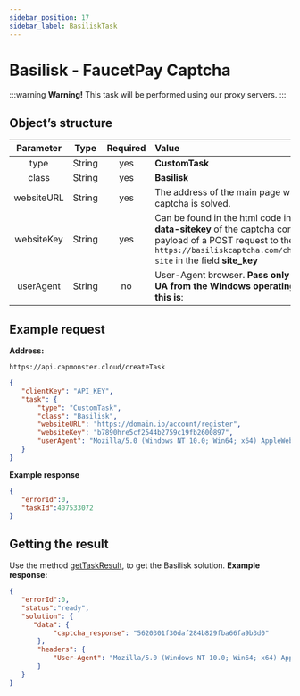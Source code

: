 ```yaml
---
sidebar_position: 17
sidebar_label: BasiliskTask
---
```




# Basilisk - FaucetPay Captcha
:::warning **Warning!**
This task will be performed using our proxy servers.
:::
## **Object’s structure**
|**Parameter**|**Type**|**Required**|**Value**|
| :-: | :-: | :-: | :- | 
|type|String|yes|**CustomTask**|
|class|String|yes|**Basilisk**|
|websiteURL|String|yes|The address of the main page where the captcha is solved.|
|websiteKey|String|yes|Can be found in the html code in the attribute **data-sitekey** of the captcha container or in the payload of a POST request to the `https://basiliskcaptcha.com/challenge/check-site` in the field **site_key**|
|userAgent|String|no|User-Agent browser. **Pass only the current UA from the Windows operating system. Now this is**: <UserAgent /> |
## **Example request**
**Address:** 
```http
https://api.capmonster.cloud/createTask
```
```json
{
   "clientKey": "API_KEY",
   "task": {
       "type": "CustomTask",
       "class": "Basilisk",
       "websiteURL": "https://domain.io/account/register",
       "websiteKey": "b7890hre5cf2544b2759c19fb2600897",
       "userAgent": "Mozilla/5.0 (Windows NT 10.0; Win64; x64) AppleWebKit/537.36 (KHTML, like Gecko) Chrome/125.0.0.0 Safari/537.36"
   }
}
```
**Example response**
```json
{
   "errorId":0,
   "taskId":407533072
}
```
## **Getting the result**
Use the method [getTaskResult](../api/methods/get-task-result.md), to get the Basilisk solution.
**Example response:**
```json
{
   "errorId":0,
   "status":"ready",
   "solution": {
      "data": {
           "captcha_response": "5620301f30daf284b829fba66fa9b3d0"
       },
       "headers": {
           "User-Agent": "Mozilla/5.0 (Windows NT 10.0; Win64; x64) AppleWebKit/537.36 (KHTML, like Gecko) Chrome/125.0.0.0 Safari/537.36"
       }
   }
}
```
